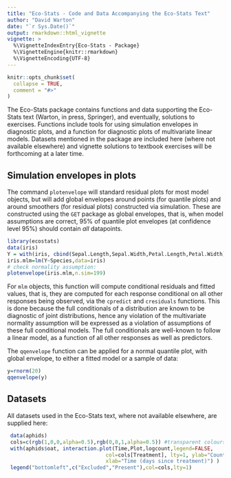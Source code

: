 ---
title: "Eco-Stats - Code and Data Accompanying the Eco-Stats Text"
author: "David Warton"
date: "`r Sys.Date()`"
output: rmarkdown::html_vignette
vignette: >
  %\VignetteIndexEntry{Eco-Stats - Package}
  %\VignetteEngine{knitr::rmarkdown}
  %\VignetteEncoding{UTF-8}
---

```{r setup, include = FALSE}
knitr::opts_chunk$set(
  collapse = TRUE,
  comment = "#>"
)
```

The Eco-Stats package contains functions and data supporting the Eco-Stats text (Warton, in press, Springer), and eventually, solutions to exercises. Functions include tools for using simulation envelopes in diagnostic plots, and a function for diagnostic plots of multivariate linear models. Datasets mentioned in the package are included here (where not available elsewhere) and vignette solutions to textbook exercises will be forthcoming at a later time.

## Simulation envelopes in plots

The command `plotenvelope` will standard residual plots for most model objects, but will add global envelopes around points (for quantile plots) and around smoothers (for residual plots) constructed via simulation. These are constructed using the `GET` package as global envelopes, that is, when model assumptions are correct, 95% of quantile plot envelopes (at confidence level 95%) should contain _all_ datapoints.

```{r, echo=TRUE, results='asis'}
library(ecostats)
data(iris)
Y = with(iris, cbind(Sepal.Length,Sepal.Width,Petal.Length,Petal.Width))
iris.mlm=lm(Y~Species,data=iris)
# check normality assumption:
plotenvelope(iris.mlm,n.sim=199)
```
For `mlm` objects, this function will compute conditional residuals and fitted values, that is, they are computed for each response conditional on all other responses being observed, via the `cpredict` and `cresiduals` functions. This is done because the full conditionals of a distribution are known to be diagnostic of joint distributions, hence any violation of the multivariate normality assumption will be expressed as a violation of assumptions of these full conditional models. The full conditionals are well-known to follow a linear model, as a function of all other responses as well as predictors.

The `qqenvelope` function can be applied for a normal quantile plot, with global envelope, to either a fitted model or a sample of data:
```{r, echo=TRUE, results='asis'}
y=rnorm(20)
qqenvelope(y)
```


## Datasets

All datasets used in the Eco-Stats text, where not available elsewhere, are supplied here:
```{r, echo=TRUE, results='asis'}
 data(aphids)
 cols=c(rgb(1,0,0,alpha=0.5),rgb(0,0,1,alpha=0.5)) #transparent colours
 with(aphids$oat, interaction.plot(Time,Plot,logcount,legend=FALSE,
                                col=cols[Treatment], lty=1, ylab="Counts [log(y+1) scale]",
                                xlab="Time (days since treatment)") )
 legend("bottomleft",c("Excluded","Present"),col=cols,lty=1)
```

